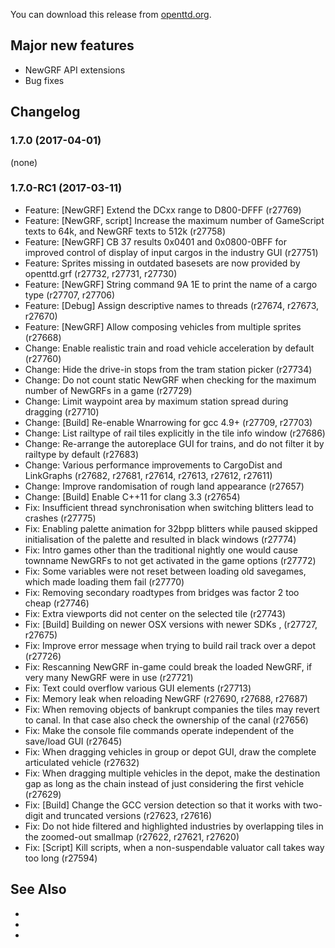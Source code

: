 {{en/-}}
{{en/Archive/OpenTTD/Navigation}}

{{en/Archive/OpenTTD/NaviPrevNext|prev=en/Archive/OpenTTD/OpenTTD 1.6.1|next=en/Roadmap 1.8|date=2017-04-01}}

You can download this release from [http://www.openttd.org/en/download-stable/1.7.0 openttd.org].

==Major new features==
* NewGRF API extensions
* Bug fixes

==Changelog==
=== 1.7.0 (2017-04-01) ===
(none)


=== 1.7.0-RC1 (2017-03-11) ===
* Feature: [NewGRF] Extend the DCxx range to D800-DFFF (r27769)
* Feature: [NewGRF, script] Increase the maximum number of GameScript texts to 64k, and NewGRF texts to 512k (r27758)
* Feature: [NewGRF] CB 37 results 0x0401 and 0x0800-0BFF for improved control of display of input cargos in the industry GUI (r27751)
* Feature: Sprites missing in outdated basesets are now provided by openttd.grf (r27732, r27731, r27730)
* Feature: [NewGRF] String command 9A 1E to print the name of a cargo type (r27707, r27706)
* Feature: [Debug] Assign descriptive names to threads {{en/Flyspray|6471}} (r27674, r27673, r27670)
* Feature: [NewGRF] Allow composing vehicles from multiple sprites (r27668)
* Change: Enable realistic train and road vehicle acceleration by default (r27760)
* Change: Hide the drive-in stops from the tram station picker (r27734)
* Change: Do not count static NewGRF when checking for the maximum number of NewGRFs in a game (r27729)
* Change: Limit waypoint area by maximum station spread during dragging (r27710)
* Change: [Build] Re-enable Wnarrowing for gcc 4.9+ {{en/Flyspray|6532}} (r27709, r27703)
* Change: List railtype of rail tiles explicitly in the tile info window (r27686)
* Change: Re-arrange the autoreplace GUI for trains, and do not filter it by railtype by default (r27683)
* Change: Various performance improvements to CargoDist and LinkGraphs (r27682, r27681, r27614, r27613, r27612, r27611)
* Change: Improve randomisation of rough land appearance (r27657)
* Change: [Build] Enable C++11 for clang 3.3 (r27654)
* Fix: Insufficient thread synchronisation when switching blitters lead to crashes {{en/Flyspray|6510}} (r27775)
* Fix: Enabling palette animation for 32bpp blitters while paused skipped initialisation of the palette and resulted in black windows {{en/Flyspray|5889}} (r27774)
* Fix: Intro games other than the traditional nightly one would cause townname NewGRFs to not get activated in the game options {{en/Flyspray|5819}} (r27772)
* Fix: Some variables were not reset between loading old savegames, which made loading them fail {{en/Flyspray|6540}} (r27770)
* Fix: Removing secondary roadtypes from bridges was factor 2 too cheap {{en/Flyspray|6538}} (r27746)
* Fix: Extra viewports did not center on the selected tile {{en/Flyspray|6537}} (r27743)
* Fix: [Build] Building on newer OSX versions with newer SDKs {{en/Flyspray|6295}}, {{en/Flyspray|6502}} (r27727, r27675)
* Fix: Improve error message when trying to build rail track over a depot  (r27726)
* Fix: Rescanning NewGRF in-game could break the loaded NewGRF, if very many NewGRF were in use (r27721)
* Fix: Text could overflow various GUI elements {{en/Flyspray|6527}} (r27713)
* Fix: Memory leak when reloading NewGRF (r27690, r27688, r27687)
* Fix: When removing objects of bankrupt companies the tiles may revert to canal. In that case also check the ownership of the canal {{en/Flyspray|6511}} (r27656)
* Fix: Make the console file commands operate independent of the save/load GUI (r27645)
* Fix: When dragging vehicles in group or depot GUI, draw the complete articulated vehicle (r27632)
* Fix: When dragging multiple vehicles in the depot, make the destination gap as long as the chain instead of just considering the first vehicle (r27629)
* Fix: [Build] Change the GCC version detection so that it works with two-digit and truncated versions {{en/Flyspray|6487}} (r27623, r27616)
* Fix: Do not hide filtered and highlighted industries by overlapping tiles in the zoomed-out smallmap (r27622, r27621, r27620)
* Fix: [Script] Kill scripts, when a non-suspendable valuator call takes way too long {{en/Flyspray|6473}} (r27594)

==See Also==
* {{en/Forum|topic=76150|Forum topic for 1.7.0}}
* {{en/OTTDNewsArticle|229|The 1.7.0 news article}}
* {{en/OTTDNewsArticle|228|The 1.7.0-RC1 news article}}